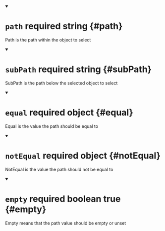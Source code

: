 


<details className="config-field" data-expandable="false" open>
<summary>

# `path` <span className="config-field-required" data-required="true">required</span> <span className="config-field-type">string</span> <span className="config-field-default"></span> <span className="config-field-enum"></span> {#path}

Path is the path within the object to select

</summary>



</details>



<details className="config-field" data-expandable="false" open>
<summary>

# `subPath` <span className="config-field-required" data-required="true">required</span> <span className="config-field-type">string</span> <span className="config-field-default"></span> <span className="config-field-enum"></span> {#subPath}

SubPath is the path below the selected object to select

</summary>



</details>



<details className="config-field" data-expandable="false" open>
<summary>

# `equal` <span className="config-field-required" data-required="true">required</span> <span className="config-field-type">object</span> <span className="config-field-default"></span> <span className="config-field-enum"></span> {#equal}

Equal is the value the path should be equal to

</summary>



</details>



<details className="config-field" data-expandable="false" open>
<summary>

# `notEqual` <span className="config-field-required" data-required="true">required</span> <span className="config-field-type">object</span> <span className="config-field-default"></span> <span className="config-field-enum"></span> {#notEqual}

NotEqual is the value the path should not be equal to

</summary>



</details>



<details className="config-field" data-expandable="false" open>
<summary>

# `empty` <span className="config-field-required" data-required="false">required</span> <span className="config-field-type">boolean</span> <span className="config-field-default">true</span> <span className="config-field-enum"></span> {#empty}

Empty means that the path value should be empty or unset

</summary>



</details>
